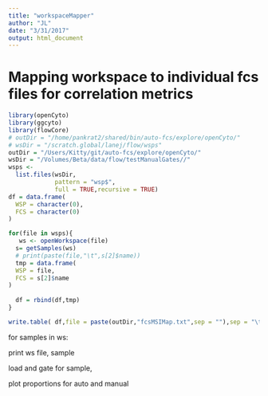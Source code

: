 ```yaml
---
title: "workspaceMapper"
author: "JL"
date: "3/31/2017"
output: html_document
---
```


# Mapping workspace to individual fcs files for correlation metrics


```r
library(openCyto)
library(ggcyto)
library(flowCore)
# outDir = "/home/pankrat2/shared/bin/auto-fcs/explore/openCyto/"
# wsDir = "/scratch.global/lanej/flow/wsps"
outDir = "/Users/Kitty/git/auto-fcs/explore/openCyto/"
wsDir = "/Volumes/Beta/data/flow/testManualGates//"
wsps <-
  list.files(wsDir,
             pattern = "wsp$",
             full = TRUE,recursive = TRUE)
df = data.frame(
  WSP = character(0),
  FCS = character(0)
)

for(file in wsps){
   ws <- openWorkspace(file)
  s= getSamples(ws)
  # print(paste(file,"\t",s[2]$name))
  tmp = data.frame(
  WSP = file,
  FCS = s[2]$name
)
  
  df = rbind(df,tmp)
}

write.table( df,file = paste(outDir,"fcsMSIMap.txt",sep = ""),sep = "\t",quote = FALSE,row.names = FALSE)
```



for samples in ws:

print ws file, sample


load and gate for sample, 

plot proportions for auto and manual

